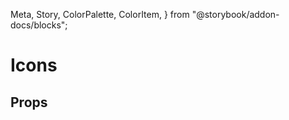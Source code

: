  Meta,
  Story,
  ColorPalette,
  ColorItem,
} from "@storybook/addon-docs/blocks";


<Meta title="Icons" />

# Icons

<Preview>
  <Story
    name="Icons"
    parameters={{
      design: {
        type: "figma",
        url:
          "https://www.figma.com/file/KVbqwH1I4lStgUwTK4Wr8z/App-Design-System?node-id=1304%3A6046",
      },
    }}
  >
  <View>
    <Icons />
  </View>
  </Story>
</Preview>

## Props

<Props of={Icon} />